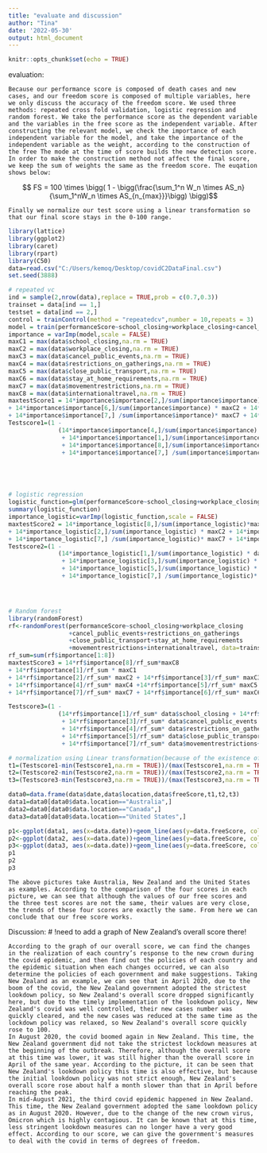 ---
title: "evaluate and discussion"
author: "Tina"
date: '2022-05-30'
output: html_document
---

```{r setup, include=FALSE}
knitr::opts_chunk$set(echo = TRUE)
```

evaluation:

    Because our performance score is composed of death cases and new cases, and our freedom score is composed of multiple variables, here we only discuss the accuracy of the freedom score. We used three methods: repeated cross fold validation, logistic regression and random forest. We take the performance score as the dependent variable and the variables in the free score as the independent variable. After constructing the relevant model, we check the importance of each independent variable for the model, and take the importance of the independent variable as the weight, according to the construction of the free The mode at the time of score builds the new detection score. In order to make the construction method not affect the final score, we keep the sum of weights the same as the freedom score. The euqation shows below:

$$ FS = 100 \times \bigg( 1 - \bigg(\frac{\sum_1^n W_n \times AS_n}{\sum_1^nW_n \times AS_{n_{max}}}\bigg) \bigg)$$
    
    Finally we normalize our test score using a linear transformation so that our final score stays in the 0-100 range.
```{r}
library(lattice)
library(ggplot2)
library(caret)
library(rpart)
library(C50)
data=read.csv("C:/Users/kemoq/Desktop/covidC2DataFinal.csv")
set.seed(3888)

# repeated vc
ind = sample(2,nrow(data),replace = TRUE,prob = c(0.7,0.3))
trainset = data[ind == 1,]
testset = data[ind == 2,]
control = trainControl(method = "repeatedcv",number = 10,repeats = 3)
model = train(performanceScore~school_closing+workplace_closing+cancel_public_events+restrictions_on_gatherings+close_public_transport+stay_at_home_requirements+movementrestrictions+internationaltravel,data = trainset,na.action = na.omit,method = "rpart",preProcess = "scale" ,trControl = control)
importance = varImp(model,scale = FALSE)
maxC1 = max(data$school_closing,na.rm = TRUE)
maxC2 = max(data$workplace_closing,na.rm = TRUE)
maxC3 = max(data$cancel_public_events,na.rm = TRUE)
maxC4 = max(data$restrictions_on_gatherings,na.rm = TRUE)
maxC5 = max(data$close_public_transport,na.rm = TRUE)
maxC6 = max(data$stay_at_home_requirements,na.rm = TRUE)
maxC7 = max(data$movementrestrictions,na.rm = TRUE)
maxC8 = max(data$internationaltravel,na.rm = TRUE)
maxtestScore1 = 14*importance$importance[2,]/sum(importance$importance)*maxC8 + 14*importance$importance[4,]/sum(importance$importance) * maxC1 
+ 14*importance$importance[6,]/sum(importance$importance) * maxC2 + 14*importance$importance[1,]/sum(importance$importance) * maxC3 + 14*importance$importance[3,]/sum(importance$importance) * maxC4 +14*importance$importance[8,]/sum(importance$importance)* maxC5 
+ 14*importance$importance[7,] /sum(importance$importance)* maxC7 + 14*importance$importance[5,] /sum(importance$importance)* maxC6
Testscore1=(1 - 
              (14*importance$importance[4,]/sum(importance$importance) * data$school_closing + 14*importance$importance[6,] /sum(importance$importance)* data$workplace_closing
               + 14*importance$importance[1,]/sum(importance$importance) * data$cancel_public_events+ 14*importance$importance[3,]/sum(importance$importance)* data$restrictions_on_gatherings
               + 14*importance$importance[8,]/sum(importance$importance) * data$close_public_transport + 14*importance$importance[5,] /sum(importance$importance)* data$stay_at_home_requirements
               + 14*importance$importance[7,] /sum(importance$importance)* data$movementrestrictions + 14*importance$importance[2,]/sum(importance$importance)*data$internationaltravel)/maxtestScore1)*100





# logistic regression
logistic_function=glm(performanceScore~school_closing+workplace_closing+cancel_public_events+restrictions_on_gatherings+close_public_transport+stay_at_home_requirements+movementrestrictions+internationaltravel,data = trainset,na.action = na.omit)
summary(logistic_function)
importance_logistic=varImp(logistic_function,scale = FALSE)
maxtestScore2 = 14*importance_logistic[8,]/sum(importance_logistic)*maxC8 + 14*importance_logistic[1,]/sum(importance_logistic) * maxC1 
+ 14*importance_logistic[2,]/sum(importance_logistic) * maxC2 + 14*importance_logistic[3,]/sum(importance_logistic) * maxC3 + 14*importance_logistic[4,]/sum(importance_logistic) * maxC4 +14*importance_logistic[5,]/sum(importance_logistic)* maxC5 
+ 14*importance_logistic[7,] /sum(importance_logistic)* maxC7 + 14*importance_logistic[6,] /sum(importance_logistic)* maxC6
Testscore2=(1 - 
              (14*importance_logistic[1,]/sum(importance_logistic) * data$school_closing + 14*importance_logistic[2,] /sum(importance_logistic)* data$workplace_closing
               + 14*importance_logistic[3,]/sum(importance_logistic) * data$cancel_public_events+ 14*importance_logistic[4,]/sum(importance_logistic)* data$restrictions_on_gatherings
               + 14*importance_logistic[5,]/sum(importance_logistic) * data$close_public_transport + 14*importance_logistic[6,] /sum(importance_logistic)* data$stay_at_home_requirements
               + 14*importance_logistic[7,] /sum(importance_logistic)* data$movementrestrictions + 14*importance_logistic[8,]/sum(importance_logistic)*data$internationaltravel)/maxtestScore2)*100




# Random forest
library(randomForest)
rf<-randomForest(performanceScore~school_closing+workplace_closing
                 +cancel_public_events+restrictions_on_gatherings
                 +close_public_transport+stay_at_home_requirements
                 +movementrestrictions+internationaltravel, data=trainset, mtry=7, ntree=100, importance=T,na.action = na.omit )
rf_sum=sum(rf$importance[1:8])
maxtestScore3 = 14*rf$importance[8]/rf_sum*maxC8 
+ 14*rf$importance[1]/rf_sum * maxC1 
+ 14*rf$importance[2]/rf_sum* maxC2 + 14*rf$importance[3]/rf_sum* maxC3 
+ 14*rf$importance[4]/rf_sum* maxC4 +14*rf$importance[5]/rf_sum* maxC5 
+ 14*rf$importance[7]/rf_sum* maxC7 + 14*rf$importance[6]/rf_sum* maxC6

Testscore3=(1 - 
              (14*rf$importance[1]/rf_sum* data$school_closing + 14*rf$importance[2]/rf_sum* data$workplace_closing
               + 14*rf$importance[3]/rf_sum* data$cancel_public_events
               + 14*rf$importance[4]/rf_sum* data$restrictions_on_gatherings
               + 14*rf$importance[5]/rf_sum* data$close_public_transport + 14*rf$importance[6]/rf_sum* data$stay_at_home_requirements
               + 14*rf$importance[7]/rf_sum* data$movementrestrictions+ 14*rf$importance[8]/rf_sum*data$internationaltravel)/maxtestScore3)*100

# normalization using Linear transformation(because of the existence of negative numbers, log cannot be used for transformation)
t1=(Testscore1-min(Testscore1,na.rm = TRUE))/(max(Testscore1,na.rm = TRUE)-min(Testscore1,na.rm = TRUE))*100
t2=(Testscore2-min(Testscore2,na.rm = TRUE))/(max(Testscore2,na.rm = TRUE)-min(Testscore2,na.rm = TRUE))*100
t3=(Testscore3-min(Testscore3,na.rm = TRUE))/(max(Testscore3,na.rm = TRUE)-min(Testscore3,na.rm = TRUE))*100

data0=data.frame(data$date,data$location,data$freeScore,t1,t2,t3)
data1=data0[data0$data.location=="Australia",]
data2=data0[data0$data.location=="Canada",]
data3=data0[data0$data.location=="United States",]

p1<-ggplot(data1, aes(x=data.date))+geom_line(aes(y=data.freeScore, color="Freedom Score"))+geom_line(aes(y=t1, color="Repeated cv"))+geom_line(aes(y=t2, color="Logistic Regression"))+geom_line(aes(y=t3, color="Random Forest"))+labs(x = "Date", y = "Score", title = "Comparison of Freedom Score and Testing Scores for Australia")
p2<-ggplot(data2, aes(x=data.date))+geom_line(aes(y=data.freeScore, color="Freedom Score"))+geom_line(aes(y=t1, color="Repeated cv"))+geom_line(aes(y=t2, color="Logistic Regression"))+geom_line(aes(y=t3, color="Random Forest"))+labs(x = "Date", y = "Score", title = "Comparison of Freedom Score and Testing Scores for Canada")
p3<-ggplot(data3, aes(x=data.date))+geom_line(aes(y=data.freeScore, color="Freedom Score"))+geom_line(aes(y=t1, color="Repeated cv"))+geom_line(aes(y=t2, color="Logistic Regression"))+geom_line(aes(y=t3, color="Random Forest"))+labs(x = "Date", y = "Score", title = "Comparison of Freedom Score and Testing Scores for United States")
p1
p2
p3
```

    The above pictures take Australia, New Zealand and the United States as examples. According to the comparison of the four scores in each picture, we can see that although the values of our free scores and the three test scores are not the same, their values are very close, the trends of these four scores are exactly the same. From here we can conclude that our free score works.
    
    
Discussion:
# !need to add a graph of New Zealand's overall score there!

    According to the graph of our overall score, we can find the changes in the realization of each country’s response to the new crown during the covid epidemic, and then find out the policies of each country and the epidemic situation when each changes occurred, we can also determine the policies of each government and make suggestions. Taking New Zealand as an example, we can see that in April 2020, due to the boom of the covid, the New Zealand government adopted the strictest lookdown policy, so New Zealand's overall score dropped significantly here, but due to the timely implementation of the lookdown policy, New Zealand's covid was well controlled, their new cases number was quickly cleared, and the new cases was reduced at the same time as the lockdown policy was relaxed, so New Zealand's overall score quickly rose to 100. 
    In August 2020, the covid boomed again in New Zealand. This time, the New Zealand government did not take the strictest lockdown measures at the beginning of the outbreak. Therefore, although the overall score at this time was lower, it was still higher than the overall score in April of the same year. According to the picture, it can be seen that New Zealand's lookdown policy this time is also effective, but because the initial lookdown policy was not strict enough, New Zealand's overall score rose about half a month slower than that in April before reaching the peak.
    In mid-August 2021, the third covid epidemic happened in New Zealand. This time, the New Zealand government adopted the same lookdown policy as in August 2020. However, due to the change of the new crown virus, Omicron which is highly contagious. It can be known that at this time, less stringent lookdown measures can no longer have a very good effect. According to our score, we can give the government's measures to deal with the covid in terms of degrees of freedom.









